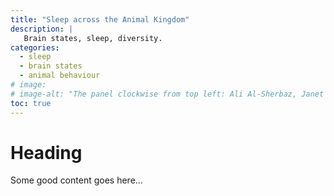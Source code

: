 ```yaml
---
title: "Sleep across the Animal Kingdom"
description: |
   Brain states, sleep, diversity. 
categories: 
  - sleep
  - brain states
  - animal behaviour
# image: 
# image-alt: "The panel clockwise from top left: Ali Al-Sherbaz, Janet Bastiman, Fatemeh Torabi and Jonathan Gillard" 
toc: true
---
```



# Heading 
Some good content goes here...
